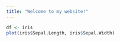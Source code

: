```yaml
---
title: "Welcome to my website!"
---
```


```r
df <- iris
plot(iris$Sepal.Length, iris$Sepal.Width)
```